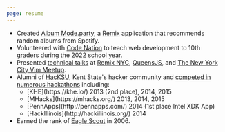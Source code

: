 ```yaml
---
page: resume
---
```


- Created [Album Mode.party](https://album-mode.party), a
  [Remix](https://remix.run/) application that recommends random
  albums from Spotify.
- Volunteered with [Code Nation](https://codenation.org/) to teach
  web development to 10th graders during the 2022 school year.
- Presented [technical talks](/talks) at
  [Remix NYC](/talks/remix-ab-testing),
  [QueensJS](/talks/redux-hooks),
  and [The New York City Vim Meetup](/talks/dots).
- Alumni of [HacKSU](http://hacksu.cs.kent.edu/), Kent State's hacker community and
  [competed in numerous hackathons](https://devpost.com/eligundry) including:
  <ul class="columns-2 text-sm print:text-xs">
    <li>[KHE](https://khe.io/) 2013 (2nd place), 2014, 2015</li>
    <li>[MHacks](https://mhacks.org/) 2013, 2014, 2015</li>
    <li>[PennApps](http://pennapps.com/) 2014 (1st place Intel XDK App)</li>
    <li>[HackIllinois](http://hackillinois.org/) 2014</li>
  </ul>
- Earned the rank of <a href="https://en.wikipedia.org/wiki/Eagle_Scout" itemprop="award">Eagle Scout</a> in 2006.
